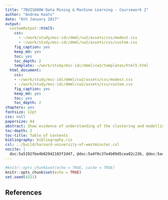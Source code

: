 ```yaml
---
title: "7BUIS008W Data Mining & Machine Learning - Coursework 2"
author: "Andrew Keats"
date: "8th January 2017"
output:
  customOutput::html5:
    css: 
      - ~/work/study/msc-idc/dmml/cw2/assets/css/modest.css
      - ~/work/study/msc-idc/dmml/cw2/assets/css/custom.css
    fig_caption: yes
    keep_md: yes
    toc: yes
    toc_depth: 2
    template: ~/work/study/msc-idc/dmml/cw2/templates/html5.html
  html_document:
    css:
    - ~/work/study/msc-idc/dmml/cw2/assets/css/modest.css
    - ~/work/study/msc-idc/dmml/cw2/assets/css/custom.css
    fig_caption: yes
    keep_md: yes
    toc: yes
    toc_depth: 2
chapters: yes
fontsize: 12pt
css: null
papersize: A4
abstract: Show evidence of understanding of the clustering and modelling concepts, through the implementation of requested algorithms using real datasets. Implementation is performed in R environment, while students need to perform some critical evaluation of their results.
toc-depth: 2
toc-title: Table of Contents
bibliography: bibliography.ris
csl: ../build/harvard-university-of-westminster.csl
nocite: | 
  doc:5a5192fbe4b02942103f2d47, @doc:5a4f0c37e4b09d5cea02c23b, @doc:5a4edbf5e4b0ac315a55bfc7, @doc:5a4ec6f3e4b020410252c182, @doc:5a4ec56ae4b0062b162abbf0, @doc:5a4ec538e4b0ac315a55beae, @doc:5a4ec430e4b09d5cea02bd9c, @doc:5a4eba0ee4b020410252c08d, @doc:5a4e5a3ae4b09d5cea02a9a9, @doc:5a4db356e4b0ac315a5583fc, @doc:5a4db301e4b0c2a8b20cd934, @doc:5a4db27ee4b0c2a8b20cd927, @doc:5a4da870e4b0c2a8b20cd807, @doc:5a4c434ae4b0204102524624, @doc:5a4c3ba6e4b0ac315a552aac, @doc:5a4c3b69e4b0ac315a552aa8, @doc:5a4c395ce4b0c2a8b20c9406, @doc:5a4c2612e4b01d3b9773f835, @doc:5a4c1f06e4b0c2a8b20c917c, @doc:5a4bd8d3e4b09d5cea022500, @doc:5a4bd7bbe4b0062b162a30a0, @doc:5a4b8c54e4b09d5cea020a62, @doc:5a4b8c05e4b0c2a8b20c5456, @doc:5a4b82e4e4b0062b162a126c, @doc:5a458a17e4b022cc4f774122, @doc:5a458724e4b000cfec287c20, @doc:5a4582c4e4b02eb8a444a227, @doc:5a458258e4b022cc4f773fdd, @doc:5a457f22e4b022cc4f773f51, @doc:5a457cf1e4b06a7ca331608d
---
```


```r
#knitr::opts_chunk$set(echo = TRUE, cache = TRUE)
knitr::opts_chunk$set(echo = TRUE)
set.seed(4321)
```


<!--```{r q1, child = 'q1.rmd'}
```-->

<!--```{r q2, child = 'q2.rmd'}
```-->

<!--```{r q3, child = 'q3.rmd'}
```-->

<!--```{r q4, child = 'q4.rmd'}
```-->

<!--```{r q5, child = 'q5.rmd'}
```-->

<!--```{r q6, child = 'q6.rmd'}
```-->


<section>

# References

<div id="refs"></div>

</section>